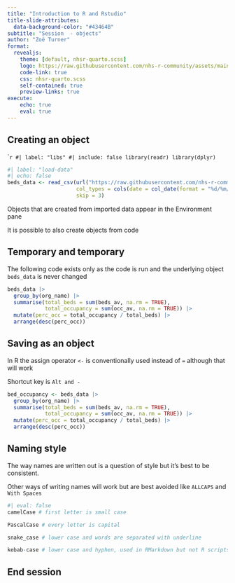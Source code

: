 ```yaml
---
title: "Introduction to R and Rstudio"
title-slide-attributes: 
  data-background-color: "#43464B"
subtitle: "Session  - objects"
author: "Zoë Turner"
format:
  revealjs:
    theme: [default, nhsr-quarto.scss]
    logo: https://raw.githubusercontent.com/nhs-r-community/assets/main/logo/nhsr-logo.svg
    code-link: true
    css: nhsr-quarto.scss
    self-contained: true
    preview-links: true
execute:
    echo: true
    eval: true
---
```


## Creating an object

````r
#| label: "libs"
#| include: false
library(readr)
library(dplyr)
```

```r
#| label: "load-data"
#| echo: false
beds_data <- read_csv(url("https://raw.githubusercontent.com/nhs-r-community/intro_r_data/main/beds_data.csv"), 
                      col_types = cols(date = col_date(format = "%d/%m/%Y")), 
                      skip = 3)
```

Objects that are created from imported data appear in the Environment pane  

It is possible to also create objects from code


## Temporary and temporary

The following code exists only as the code is run and the underlying object `beds_data` is never changed

```r

beds_data |> 
  group_by(org_name) |> 
  summarise(total_beds = sum(beds_av, na.rm = TRUE),
            total_occupancy = sum(occ_av, na.rm = TRUE)) |> 
  mutate(perc_occ = total_occupancy / total_beds) |> 
  arrange(desc(perc_occ))

```

## Saving as an object

In R the assign operator `<-` is conventionally used instead of `=` although that will work

Shortcut key is `Alt and -`

```r

bed_occupancy <- beds_data |> 
  group_by(org_name) |> 
  summarise(total_beds = sum(beds_av, na.rm = TRUE),
            total_occupancy = sum(occ_av, na.rm = TRUE)) |> 
  mutate(perc_occ = total_occupancy / total_beds) |> 
  arrange(desc(perc_occ))

```

## Naming style

The way names are written out is a question of style but it's best to be consistent. 

Other ways of writing names will work but are best avoided like `ALLCAPS` and `With Spaces`

```r
#| eval: false
camelCase # first letter is small case

PascalCase # every letter is capital

snake_case # lower case and words are separated with underline

kebab-case # lower case and hyphen, used in RMarkdown but not R scripts
```

## End session